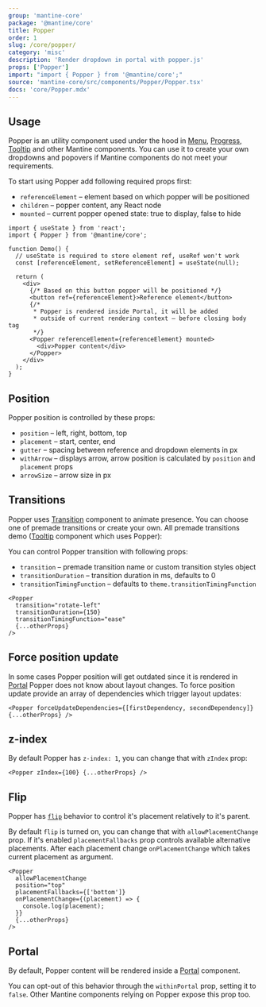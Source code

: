 ```yaml
---
group: 'mantine-core'
package: '@mantine/core'
title: Popper
order: 1
slug: /core/popper/
category: 'misc'
description: 'Render dropdown in portal with popper.js'
props: ['Popper']
import: "import { Popper } from '@mantine/core';"
source: 'mantine-core/src/components/Popper/Popper.tsx'
docs: 'core/Popper.mdx'
---
```



## Usage

Popper is an utility component used under the hood in [Menu](/core/menu/), [Progress](/core/popover/), [Tooltip](/core/tooltip/)
and other Mantine components. You can use it to create your own dropdowns and popovers if Mantine components do not meet your requirements.

To start using Popper add following required props first:

- `referenceElement` – element based on which popper will be positioned
- `children` – popper content, any React node
- `mounted` – current popper opened state: true to display, false to hide

```tsx
import { useState } from 'react';
import { Popper } from '@mantine/core';

function Demo() {
  // useState is required to store element ref, useRef won't work
  const [referenceElement, setReferenceElement] = useState(null);

  return (
    <div>
      {/* Based on this button popper will be positioned */}
      <button ref={referenceElement}>Reference element</button>
      {/*
       * Popper is rendered inside Portal, it will be added
       * outside of current rendering context – before closing body tag
       */}
      <Popper referenceElement={referenceElement} mounted>
        <div>Popper content</div>
      </Popper>
    </div>
  );
}
```

## Position

Popper position is controlled by these props:

- `position` – left, right, bottom, top
- `placement` – start, center, end
- `gutter` – spacing between reference and dropdown elements in px
- `withArrow` – displays arrow, arrow position is calculated by `position` and `placement` props
- `arrowSize` – arrow size in px

<Demo data={PopperDemos.configurator} />

## Transitions

Popper uses [Transition](/core/transition/) component to animate presence.
You can choose one of premade transitions or create your own. All premade transitions demo
([Tooltip](/core/tooltip/) component which uses Popper):

<Demo data={TooltipDemos.transitions} />

You can control Popper transition with following props:

- `transition` – premade transition name or custom transition styles object
- `transitionDuration` – transition duration in ms, defaults to 0
- `transitionTimingFunction` – defaults to `theme.transitionTimingFunction`

```tsx
<Popper
  transition="rotate-left"
  transitionDuration={150}
  transitionTimingFunction="ease"
  {...otherProps}
/>
```

## Force position update

In some cases Popper position will get outdated since it is rendered in [Portal](/core/portal/)
Popper does not know about layout changes. To force position update provide an array of dependencies which trigger layout updates:

```tsx
<Popper forceUpdateDependencies={[firstDependency, secondDependency]} {...otherProps} />
```

## z-index

By default Popper has `z-index: 1`, you can change that with `zIndex` prop:

```tsx
<Popper zIndex={100} {...otherProps} />
```

## Flip

Popper has [`flip`](https://popper.js.org/docs/v2/modifiers/flip/) behavior to control it's placement relatively to it's parent.

By default `flip` is turned on, you can change that with `allowPlacementChange` prop.
If it's enabled `placementFallbacks` prop controls available alternative placements.
After each placement change `onPlacementChange` which takes current placement as argument.

```tsx
<Popper
  allowPlacementChange
  position="top"
  placementFallbacks={['bottom']}
  onPlacementChange={(placement) => {
    console.log(placement);
  }}
  {...otherProps}
/>
```

## Portal

By default, Popper content will be rendered inside a [Portal](/core/portal/) component.

You can opt-out of this behavior through the `withinPortal` prop, setting it to `false`. Other Mantine components
relying on Popper expose this prop too.
